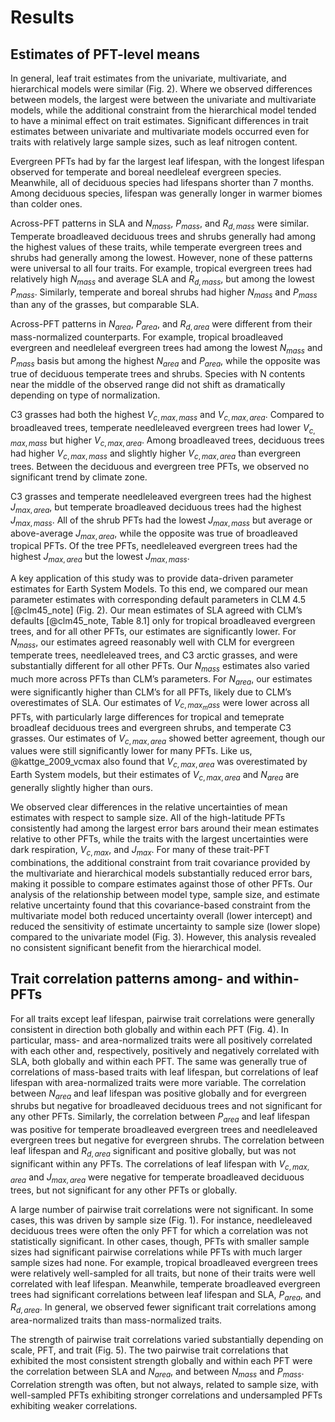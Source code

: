 # Results

## Estimates of PFT-level means

In general, leaf trait estimates from the univariate, multivariate, and hierarchical models were similar (Fig.\ 2).
Where we observed differences between models, the largest were between the univariate and multivariate models, while the additional constraint from the hierarchical model tended to have a minimal effect on trait estimates.
Significant differences in trait estimates between univariate and multivariate models occurred even for traits with relatively large sample sizes, such as leaf nitrogen content.

Evergreen PFTs had by far the largest leaf lifespan, with the longest lifespan observed for temperate and boreal needleleaf evergreen species.
Meanwhile, all of deciduous species had lifespans shorter than 7 months.
Among deciduous species, lifespan was generally longer in warmer biomes than colder ones.

Across-PFT patterns in SLA and $N_{mass}$, $P_{mass}$, and $R_{d,mass}$ were similar.
Temperate broadleaved deciduous trees and shrubs generally had among the highest values of these traits, while temperate evergreen trees and shrubs had generally among the lowest.
However, none of these patterns were universal to all four traits.
For example, tropical evergreen trees had relatively high $N_{mass}$ and average SLA and $R_{d,mass}$, but among the lowest $P_{mass}$.
Similarly, temperate and boreal shrubs had higher $N_{mass}$ and $P_{mass}$ than any of the grasses, but comparable SLA.

Across-PFT patterns in $N_{area}$, $P_{area}$, and $R_{d,area}$ were different from their mass-normalized counterparts.
For example, tropical broadleaved evergreen and needleleaf evergreen trees had among the lowest $N_{mass}$ and $P_{mass}$ basis but among the highest $N_{area}$ and $P_{area}$, while the opposite was true of deciduous temperate trees and shrubs.
Species with N contents near the middle of the observed range did not shift as dramatically depending on type of normalization.

C3 grasses had both the highest $V_{c,max,mass}$ and $V_{c,max,area}$.
Compared to broadleaved trees, temperate needleleaved evergreen trees had lower $V_{c,max,mass}$ but higher $V_{c,max,area}$.
Among broadleaved trees, deciduous trees had higher $V_{c,max,mass}$ and slightly higher $V_{c,max,area}$ than evergreen trees.
Between the deciduous and evergreen tree PFTs, we observed no significant trend by climate zone.

C3 grasses and temperate needleleaved evergreen trees had the highest $J_{max,area}$, but temperate broadleaved deciduous trees had the highest $J_{max,mass}$.
All of the shrub PFTs had the lowest $J_{max,mass}$ but average or above-average $J_{max,area}$, while the opposite was true of broadleaved tropical PFTs.
Of the tree PFTs, needleleaved evergreen trees had the highest $J_{max,area}$ but the lowest $J_{max,mass}$.

A key application of this study was to provide data-driven parameter estimates for Earth System Models.
To this end, we compared our mean parameter estimates with corresponding default parameters in CLM 4.5 [@clm45_note] (Fig.\ 2).
Our mean estimates of SLA agreed with CLM's defaults [@clm45_note, Table 8.1] only for tropical broadleaved evergreen trees, and for all other PFTs, our estimates are significantly lower.
For $N_{mass}$, our estimates agreed reasonably well with CLM for evergreen temperate trees, needleleaved trees, and C3 arctic grasses, and were substantially different for all other PFTs.
Our $N_{mass}$ estimates also varied much more across PFTs than CLM's parameters.
For $N_{area}$, our estimates were significantly higher than CLM's for all PFTs, likely due to CLM's overestimates of SLA.
Our estimates of $V_{c,max_mass}$ were lower across all PFTs, with particularly large differences for tropical and temeprate broadleaf deciduous trees and evergreen shrubs, and temperate C3 grasses.
Our estimates of $V_{c,max,area}$ showed better agreement, though our values were still significantly lower for many PFTs.
Like us, @kattge_2009_vcmax also found that $V_{c,max,area}$ was overestimated by Earth System models,
but their estimates of $V_{c,max,area}$ and $N_{area}$ are generally slightly higher than ours.

We observed clear differences in the relative uncertainties of mean estimates with respect to sample size.
All of the high-latitude PFTs consistently had among the largest error bars around their mean estimates relative to other PFTs, while the traits with the largest uncertainties were dark respiration, $V_{c,max}$, and $J_{max}$.
For many of these trait-PFT combinations, the additional constraint from trait covariance provided by the multivariate and hierarchical models substantially reduced error bars, making it possible to compare estimates against those of other PFTs.
Our analysis of the relationship between model type, sample size, and estimate relative uncertainty found that this covariance-based constraint from the multivariate model both reduced uncertainty overall (lower intercept) and reduced the sensitivity of estimate uncertainty to sample size (lower slope) compared to the univariate model (Fig.\ 3).
However, this analysis revealed no consistent significant benefit from the hierarchical model.


## Trait correlation patterns among- and within-PFTs

For all traits except leaf lifespan, pairwise trait correlations were generally consistent in direction both globally and within each PFT (Fig.\ 4).
In particular, mass- and area-normalized traits were all positively correlated with each other and, respectively, positively and negatively correlated with SLA, both globally and within each PFT.
The same was generally true of correlations of mass-based traits with leaf lifespan, but correlations of leaf lifespan with area-normalized traits were more variable.
The correlation between $N_{area}$ and leaf lifespan was positive globally and for evergreen shrubs but negative for broadleaved deciduous trees and not significant for any other PFTs.
Similarly, the correlation between $P_{area}$ and leaf lifespan was positive for temperate broadleaved evergreen trees and needleleaved evergreen trees but negative for evergreen shrubs.
The correlation between leaf lifespan and $R_{d,area}$ significant and positive globally, but was not significant within any PFTs.
The correlations of leaf lifespan with $V_{c,max,area}$ and $J_{max,area}$ were negative for temperate broadleaved deciduous trees, but not significant for any other PFTs or globally.

A large number of pairwise trait correlations were not significant.
In some cases, this was driven by sample size (Fig.\ 1).
For instance, needleleaved deciduous trees were often the only PFT for which a correlation was not statistically significant.
In other cases, though, PFTs with smaller sample sizes had significant pairwise correlations while PFTs with much larger sample sizes had none.
For example, tropical broadleaved evergreen trees were relatively well-sampled for all traits, but none of their traits were well correlated with leaf lifespan.
Meanwhile, temperate broadleaved evergreen trees had significant correlations between leaf lifespan and SLA, $P_{area}$, and $R_{d,area}$.
In general, we observed fewer significant trait correlations among area-normalized traits than mass-normalized traits. 

The strength of pairwise trait correlations varied substantially depending on scale, PFT, and trait (Fig.\ 5).
The two pairwise trait correlations that exhibited the most consistent strength globally and within each PFT were the correlation between SLA and $N_{area}$, and between $N_{mass}$ and $P_{mass}$.
Correlation strength was often, but not always, related to sample size, with well-sampled PFTs exhibiting stronger correlations and undersampled PFTs exhibiting weaker correlations.
